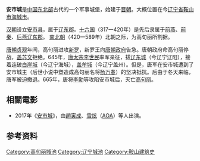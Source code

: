 '''安市城'''是[[中国东北地区|中国东北部]]古代的一个军事城堡，始建于[[晋朝|晋朝]]。大概位置在今[[辽宁省|辽宁省]][[鞍山市|鞍山市]][[海城市|海城市]]。

[[汉朝|汉朝]]设立[[安市县|安市县]]，属于[[辽东郡|辽东郡]]。[[十六国|十六国]]（317一420年）是先后隶属于[[前燕|前燕]]、[[前秦|前秦]]、[[后燕|后燕]][[辽东郡|辽东郡]]。 [[南北朝|南北朝]]（420一589年）北朝之际，为高句丽所割据。

[[唐朝|唐朝]][[貞觀_(唐朝)|贞观]]年间，高句丽进攻[[新罗|新罗]]，新罗王向[[唐朝政府|唐朝政府]]告急。唐朝政府命高句丽停战，[[盖苏文|盖苏文]]拒绝。645年，[[唐太宗|唐太宗李世民]]率军亲征，拔[[辽东城|辽东城]]（今辽宁辽阳），接着连破[[白崖城|白崖城]]（今辽宁海城），[[盖牟城|盖牟城]]（今辽宁盖州）。但是，唐军在安市城遭到了安市城主（后世小说中塑造成高句丽名将[[杨万春|杨万春]]）的坚决抵抗。后由于冬天来临，唐军被迫撤退。665年，唐将[[李勣|李勣]]等攻陷安市城后，灭亡[[高句丽|高句丽]]。

==相關電影==
*2017年《[[安市城_(電影)|安市城]]》，由[[趙寅成|趙寅成]]、[[雪炫|雪炫]]（[[AOA|AOA]]）等人出演。

==参考资料==
{{Reflist|2}}

[[Category:高句丽城池|Category:高句丽城池]]
[[Category:辽宁城池|Category:辽宁城池]]
[[Category:鞍山建筑史|Category:鞍山建筑史]]